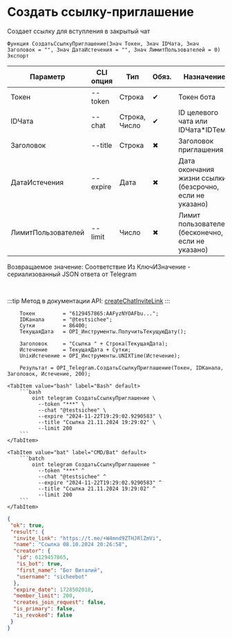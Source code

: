 ﻿---
sidebar_position: 3
---


# Создать ссылку-приглашение
 Создает ссылку для вступления в закрытый чат



`Функция СоздатьСсылкуПриглашение(Знач Токен, Знач IDЧата, Знач Заголовок = "", Знач ДатаИстечения = "", Знач ЛимитПользователей = 0) Экспорт`

  | Параметр | CLI опция | Тип | Обяз. | Назначение |
  |-|-|-|-|-|
  | Токен | --token | Строка | &#x2714; | Токен бота |
  | IDЧата | --chat | Строка, Число | &#x2714; | ID целевого чата или IDЧата*IDТемы |
  | Заголовок | --title | Строка | &#x2716; | Заголовок приглашения |
  | ДатаИстечения | --expire | Дата | &#x2716; | Дата окончания жизни ссылки (безсрочно, если не указано) |
  | ЛимитПользователей | --limit | Число | &#x2716; | Лимит пользователей (бесконечно, если не указано) |

  
  Возвращаемое значение:   Соответствие Из КлючИЗначение - сериализованный JSON ответа от Telegram

<br/>

:::tip
Метод в документации API: [createChatInviteLink](https://core.telegram.org/bots/api#createchatinvitelink)
:::
<br/>


```bsl title="Пример использования для 1С:Предприятие/OneScript"
    Токен         = "6129457865:AAFyzNYOAFbu...";
    IDКанала      = "@testsichee";
    Сутки         = 86400;
    ТекущаяДата   = OPI_Инструменты.ПолучитьТекущуюДату();

    Заголовок     = "Ссылка " + Строка(ТекущаяДата);
    Истечение     = ТекущаяДата + Сутки;
    UnixИстечение = OPI_Инструменты.UNIXTime(Истечение);

    Результат = OPI_Telegram.СоздатьСсылкуПриглашение(Токен, IDКанала, Заголовок, Истечение, 200);
```
    

 <Tabs>
  
    <TabItem value="bash" label="Bash" default>
        ```bash
            oint telegram СоздатьСсылкуПриглашение \
              --token "***" \
              --chat "@testsichee" \
              --expire "2024-11-22T19:29:02.9290583" \
              --title "Ссылка 21.11.2024 19:29:02" \
              --limit 200
        ```
    </TabItem>
  
    <TabItem value="bat" label="CMD/Bat" default>
        ```batch
            oint telegram СоздатьСсылкуПриглашение ^
              --token "***" ^
              --chat "@testsichee" ^
              --expire "2024-11-22T19:29:02.9290583" ^
              --title "Ссылка 21.11.2024 19:29:02" ^
              --limit 200
        ```
    </TabItem>
</Tabs>


```json title="Результат"
{
 "ok": true,
 "result": {
  "invite_link": "https://t.me/+W4mnd9ZTHJRlZmVi",
  "name": "Ссылка 08.10.2024 20:26:58",
  "creator": {
   "id": 6129457865,
   "is_bot": true,
   "first_name": "Бот Виталий",
   "username": "sicheebot"
  },
  "expire_date": 1728502018,
  "member_limit": 200,
  "creates_join_request": false,
  "is_primary": false,
  "is_revoked": false
 }
}
```
